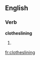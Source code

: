 
==English==

===Verb===
'''clotheslining'''

# {{present participle of|clothesline}}

[[fr:clotheslining]]